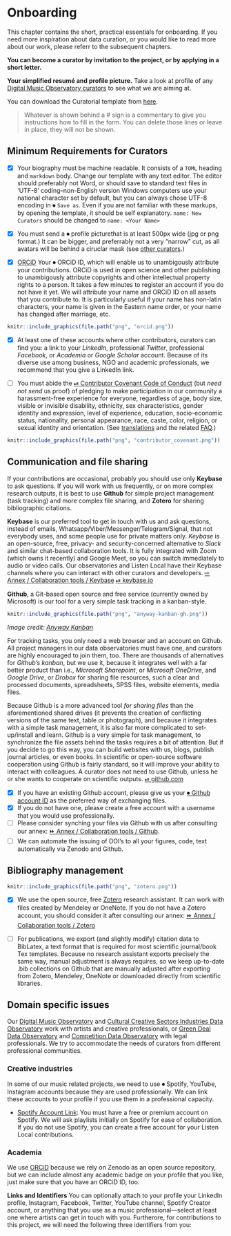 # Onboarding {#onboarding}

::: {.rmdnote data-latex="{note}"}

This chapter contains the short, practical essentials for onboarding. If you need more inspiration about data curation, or you would like to read more about our work, please referr to the subsequent chapters. 

:::

**You can become a curator by invitation to the project, or by applying in a short letter.**

**Your simplified resumé and profile picture.** Take a look at profile of any [Digital Music Observatory curators](https://music.dataobservatory.eu/#contributors) to see what we are aiming at. 

You can download the Curatorial template from [here](https://raw.githubusercontent.com/dataobservatory-eu/music/main/content/authors/curator/_index.md).

> Whatever is shown behind a # sign is a commentary to give you instructions how to  fill in the form. You can delete those lines or leave in place, they will not be shown.



## Minimum Requirements for Curators

- [x] Your biography must be machine readable.  It consists of a `TOML` heading and `markdown` body.  Change our template with any text editor. The editor should preferably not Word, or should save to standard text files in 'UTF-8' coding--non-English version Windows computers use your national character set by default, but you can always chose UTF-8 encoding in ⏺ `Save as`. Even if you are not familiar with these markups, by opening the template, it should be self explanatory. 
`name: New Curators` should be changed to `name: <Your Name>`

- [x] You must send a ⏺ profile picturethat is at least 500px wide (jpg or png format.) It can be bigger, and preferrably not a very "narrow" cut, as all avatars will be behind a ciruclar mask (see [other curators](https://music.dataobservatory.eu/#contributors).)

- [x] [ORCiD](https://orcid.org/) Your ⏺ ORCiD ID, which will enable us to unambigously attribute your contributions. ORCiD is used in open science and other publishing to unambigously attribute copyrights and other intellectual property rights to a person. It takes a few minutes to register an account if you do not have it yet. We will attribute your name and ORCiD ID on all assets that you contribute to. It is particularly useful if your name has non-latin characters, your name is given in the Eastern name order, or your name has changed after marriage, etc. 

```r
knitr::include_graphics(file.path("png", "orcid.png"))
```


- [x] At least one of these accounts where other contributors, curators can find you: a link to your _LinkedIn_, professional _Twitter_, professional _Facebook_, or _Academia_ or _Google Scholar_ account. Because of its diverse use among business, NGO and academic professionals, we recommend that you give a LinkedIn link.

- [ ] You must abide the [⏯ Contributor Covenant Code of Conduct](https://www.contributor-covenant.org/version/2/1/code_of_conduct/) (but *need not send* us proof) of pledging to make participation in our community a harassment-free experience for everyone, regardless of age, body size, visible or invisible disability, ethnicity, sex characteristics, gender identity and expression, level of experience, education, socio-economic status, nationality, personal appearance, race, caste, color, religion, or sexual identity and orientation. (See [translations](https://www.contributor-covenant.org/translations/) and the related [FAQ](https://www.contributor-covenant.org/faq/).)

```r
knitr::include_graphics(file.path("png", "contributor_covenant.png"))
```


## Communication and file sharing

::: {.rmdnote data-latex="{note}"}

If your contributions are occasional, probably you should use only **Keybase** to ask questions. If you will work with us frequently, or on more complex research outputs, it is best to use **Github** for simple project management (task tracking) and more complex file sharing, and **Zotero** for sharing bibliographic citations.

:::

**Keybase** is our preferred tool to get in touch with us and ask questions, instead of emails, Whatsapp/Viber/Messenger/Telegram/Signal, that not everybody uses, and some people use for private matters only. *Keybase* is an open-source, free, privacy- and security-concerned alternative to *Slack* and similar chat-based collaboration tools. It is fully integrated with Zoom (which owns it recently) and Google Meet, so you can switch immediately to audio or video calls. Our observatories and Listen Local have their Keybase channels where you can interact with other curators and developers. [⇨ Annex / Collaboration tools / Keybase](#keybase) [⏯ keybase.io](#https://keybase.io/)

**Github**, a Git-based open source and free service (currently owned by Microsoft) is our tool for a very simple task tracking in a kanban-style.

```r
knitr::include_graphics(file.path("png", "anyway-kanban-gh.png"))
```
_Image credit: [Anyway Kanban](https://github.com/cat-street/anyway-kanban)_ 

For tracking tasks, you only need a web browser and an account on Github.  All project managers in our data observatories must have one, and curators are highly encouraged to join them, too. There are thousands of alternatives for *Github's kanban*, but we use it, because it integrates well with a far better product than i.e., *Microsoft Sharepoint*, or *Microsoft OneDrive*, and *Google Drive*, or *Drobox* for sharing file resources, such a clear and processed documents, spreadsheets, SPSS files, website elements, media files.

Because Github is a more advanced tool *for sharing files* than the aforementioned shared drives (it prevents the creation of conflicting versions of the same text, table or photograph), and because it integrates with a simple task management, it is also far more complicated to set-up/install and learn.  Github is a very simple for task management, to synchronize the file assets behind the tasks requires a bit of attention. But if you decide to go this way, you can build websites with us, blogs, publish journal articles, or even books. In scientific or open-source software cooperation using Github is fairly standard, so it will improve your ability to interact with colleagues. A curator does not need to use Github, unless he or she wants to cooperate on scientific outputs.  [⏯ github.com](https://github.com//)

- [x] If you have an existing Github account, please give us your [⏺ Github account ID](https://docs.github.com/en/get-started/signing-up-for-github/signing-up-for-a-new-github-account) as the preferred way of exchanging files. 
- [x] If you do not have one, please create a free account with a username that you would use professionally. 
- [ ] Please consider synching your files via Github with us after consulting our annex: [⏩ Annex / Collaboration tools / Github](#keybase).
- [ ] We can automate the issuing of DOI's to all your figures, code, text automatically via Zenodo and Github. 



## Bibliography management

```r
knitr::include_graphics(file.path("png", "zotero.png"))
```

- [x] We use the open source, free [Zotero](https://www.zotero.org/) research assistant. It can work with files created by Mendeley or OneNote. If you do not have a Zotero account, you should consider it after consulting our annex: [⏩ Annex / Collaboration tools / Zotero](#zotero)

- [ ] For publications, we export (and slightly modify) citation data to BibLatex, a text format that is required for most scientific journal/book Tex templates. Because no research assistant exports precisely the same way, manual adjustment is always requires, so we keep up-to-date .bib collections on Github that are manually adjusted after exporting from Zotero, Mendeley, OneNote or downloaded directly from scientific libraries.



## Domain specific issues

::: {.rmdnote data-latex="{note}"}

Our [Digital Music Observatory](https://music.dataobservatory.eu/) and [Cultural Creative Sectors Industries Data Observatory](https://ccsi.dataobservatory.eu/) work with artists and creative professionals, or [Green Deal Data Observatory](https://greendeal.dataobservatory.eu/) and [Competition Data Observatory](https://competition.dataobservatory.eu/) with legal professionals. We try to accommodate the needs of curators from different professional communities.

:::

### Creative industries
In some of our music related projects, we need to use ⏺ Spotify, YouTube, Instagram accounts because they are used professionally. We can link these accounts to your profile if you use them in a professional capacity.

- [Spotify Account Link](https://open.spotify.com/user/rx4xjay1368opqg2i7nabuo5c): You must have a free or premium account on Spotify. We will ask playlists initially on Spotify for ease of collaboration. If you do not use Spotify, you can create a free account for your Listen Local contributions.

### Academia 
We use [ORCiD](https://orcid.org/) because we rely on Zenodo as an open source repository, but we can include almost any academic badge on your profile that you like, just make sure that you have an ORCiD ID, too. 


**Links and Identifiers** You can optionally attach to your profile your LinkedIn profile, Instagram, Facebook, Twitter, YouTube channel, Spotify Creator account, or anything that you use as a music professional---select at least one where artists can get in touch with you. 
Furtherore, for contributions to this project, we will need the following three identifiers from you:






